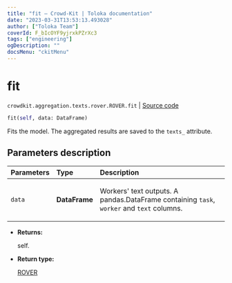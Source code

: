 ```yaml
---
title: "fit — Crowd-Kit | Toloka documentation"
date: "2023-03-31T13:53:13.493028"
author: ["Toloka Team"]
coverId: F_bIcOYF9yjrxkPZrXc3
tags: ["engineering"]
ogDescription: ""
docsMenu: "ckitMenu"
---
```


# fit

`crowdkit.aggregation.texts.rover.ROVER.fit` | [Source code](https://github.com/Toloka/crowd-kit/blob/v1.2.1/crowdkit/aggregation/texts/rover.py#L71)

```python
fit(self, data: DataFrame)
```

Fits the model. The aggregated results are saved to the `texts_` attribute.

## Parameters description

| Parameters | Type | Description |
| :----------| :----| :-----------|
`data`|**DataFrame**|<p>Workers' text outputs. A pandas.DataFrame containing `task`, `worker` and `text` columns.</p>

* **Returns:**

  self.

* **Return type:**

  [ROVER](/docs/crowd-kit/reference/crowdkit.aggregation.texts.rover.ROVER)